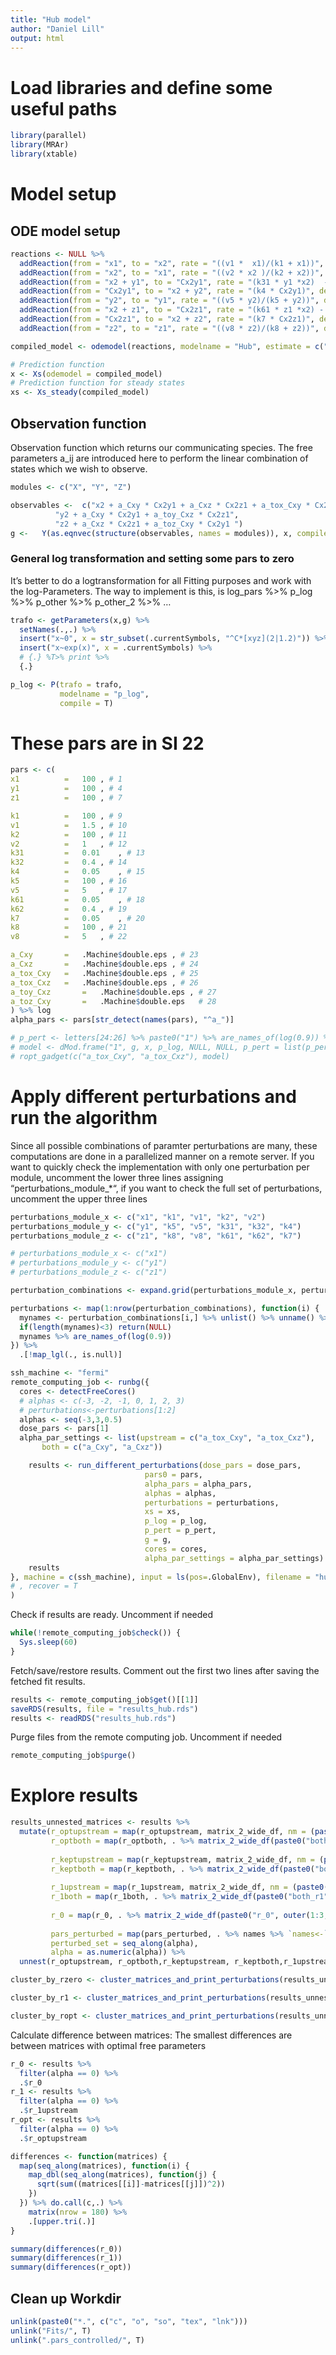 ```yaml
---
title: "Hub model"
author: "Daniel Lill"
output: html
---
```


# Load libraries and define some useful paths
```r
library(parallel)
library(MRAr)
library(xtable)
```

# Model setup

## ODE model setup
```r
reactions <- NULL %>% 
  addReaction(from = "x1", to = "x2", rate = "((v1 *  x1)/(k1 + x1))", description = "act_x") %>% 
  addReaction(from = "x2", to = "x1", rate = "((v2 * x2 )/(k2 + x2))", description = "deact_x") %>% 
  addReaction(from = "x2 + y1", to = "Cx2y1", rate = "(k31 * y1 *x2)  - (k32 *Cx2y1)", description = "x2_y_to_comp") %>% 
  addReaction(from = "Cx2y1", to = "x2 + y2", rate = "(k4 * Cx2y1)", description = "y2_formation") %>% 
  addReaction(from = "y2", to = "y1", rate = "((v5 * y2)/(k5 + y2))", description = "deact_y") %>% 
  addReaction(from = "x2 + z1", to = "Cx2z1", rate = "(k61 * z1 *x2) -  (k62 *Cx2z1)", description = "x2_z_to_comp") %>% 
  addReaction(from = "Cx2z1", to = "x2 + z2", rate = "(k7 * Cx2z1)", description = "z2_formation") %>% 
  addReaction(from = "z2", to = "z1", rate = "((v8 * z2)/(k8 + z2))", description = "deact_z") 

compiled_model <- odemodel(reactions, modelname = "Hub", estimate = c("x1", "k1"))

# Prediction function
x <- Xs(odemodel = compiled_model) 
# Prediction function for steady states
xs <- Xs_steady(compiled_model) 
```

## Observation function
Observation function which returns our communicating species. 
The free parameters a_ij are introduced here to perform the linear combination of states which we wish to observe.
```r
modules <- c("X", "Y", "Z")

observables <-  c("x2 + a_Cxy * Cx2y1 + a_Cxz * Cx2z1 + a_tox_Cxy * Cx2y1 + a_tox_Cxz * Cx2z1",
          "y2 + a_Cxy * Cx2y1 + a_toy_Cxz * Cx2z1",
          "z2 + a_Cxz * Cx2z1 + a_toz_Cxy * Cx2y1 ")
g <-   Y(as.eqnvec(structure(observables, names = modules)), x, compile = TRUE, modelname = "obsfn0", attach.input = FALSE)
```

### General log transformation and setting some pars to zero
It's better to do a logtransformation for all Fitting purposes and work with the log-Parameters.
The way to implement is this, is
log_pars %>% p_log %>% p_other %>% p_other_2 %>% ...
```r
trafo <- getParameters(x,g) %>% 
  setNames(.,.) %>% 
  insert("x~0", x = str_subset(.currentSymbols, "^C*[xyz](2|1.2)")) %>% # set inits to zero
  insert("x~exp(x)", x = .currentSymbols) %>%
  # {.} %T>% print %>% 
  {.} 

p_log <- P(trafo = trafo,
           modelname = "p_log",
           compile = T)
```

# These pars are in SI 22
```r
pars <- c(
x1       	=	100	, # 1
y1       	=	100	, # 4
z1       	=	100	, # 7

k1       	=	100	, # 9
v1       	=	1.5	, # 10
k2       	=	100	, # 11
v2       	=	1	, # 12
k31      	=	0.01	, # 13
k32      	=	0.4	, # 14
k4       	=	0.05	, # 15
k5       	=	100	, # 16
v5       	=	5	, # 17
k61      	=	0.05	, # 18
k62      	=	0.4	, # 19
k7       	=	0.05	, # 20
k8       	=	100	, # 21
v8       	=	5	, # 22

a_Cxy      	=	.Machine$double.eps	, # 23
a_Cxz      	=	.Machine$double.eps	, # 24
a_tox_Cxy	=	.Machine$double.eps	, # 25
a_tox_Cxz	=	.Machine$double.eps	, # 26
a_toy_Cxz      	=	.Machine$double.eps	, # 27
a_toz_Cxy      	=	.Machine$double.eps	  # 28
) %>% log 
alpha_pars <- pars[str_detect(names(pars), "^a_")]
```


```r

# p_pert <- letters[24:26] %>% paste0("1") %>% are_names_of(log(0.9)) %>% p_pert_fun(pars = pars, modelname = NULL)
# model <- dMod.frame("1", g, x, p_log, NULL, NULL, p_pert = list(p_pert), pars = list(pars), xs = list(xs))
# ropt_gadget(c("a_tox_Cxy", "a_tox_Cxz"), model)
```


# Apply different perturbations and run the algorithm
Since all possible combinations of paramter perturbations are many, these computations are done in a parallelized manner on a remote server.
If you want to quickly check the implementation with only one perturbation per module, uncomment the lower three lines assigning "perturbations_module_*", if you want to check the full set of perturbations, uncomment the upper three lines
```r
perturbations_module_x <- c("x1", "k1", "v1", "k2", "v2")
perturbations_module_y <- c("y1", "k5", "v5", "k31", "k32", "k4")
perturbations_module_z <- c("z1", "k8", "v8", "k61", "k62", "k7")

# perturbations_module_x <- c("x1")
# perturbations_module_y <- c("y1")
# perturbations_module_z <- c("z1")

perturbation_combinations <- expand.grid(perturbations_module_x, perturbations_module_y, perturbations_module_z, stringsAsFactors = F) 

perturbations <- map(1:nrow(perturbation_combinations), function(i) {
  mynames <- perturbation_combinations[i,] %>% unlist() %>% unname() %>% unique()
  if(length(mynames)<3) return(NULL)
  mynames %>% are_names_of(log(0.9))
}) %>% 
  .[!map_lgl(., is.null)]


```

```r
ssh_machine <- "fermi"
remote_computing_job <- runbg({
  cores <- detectFreeCores()
  # alphas <- c(-3, -2, -1, 0, 1, 2, 3)
  # perturbations<-perturbations[1:2]
  alphas <- seq(-3,3,0.5)
  dose_pars <- pars[1]
  alpha_par_settings <- list(upstream = c("a_tox_Cxy", "a_tox_Cxz"),
       both = c("a_Cxy", "a_Cxz"))

    results <- run_different_perturbations(dose_pars = dose_pars, 
                              pars0 = pars, 
                              alpha_pars = alpha_pars,
                              alphas = alphas, 
                              perturbations = perturbations,
                              xs = xs,
                              p_log = p_log,
                              p_pert = p_pert,
                              g = g, 
                              cores = cores,
                              alpha_par_settings = alpha_par_settings)
    results 
}, machine = c(ssh_machine), input = ls(pos=.GlobalEnv), filename = "hub"
# , recover = T
)
```

Check if results are ready. Uncomment if needed
```r
while(!remote_computing_job$check()) {
  Sys.sleep(60)
}
```

Fetch/save/restore results. Comment out the first two lines after saving the fetched fit results.
```r
results <- remote_computing_job$get()[[1]]
saveRDS(results, file = "results_hub.rds")
results <- readRDS("results_hub.rds")
```

Purge files from the remote computing job.  Uncomment if needed
```r
remote_computing_job$purge()
```

# Explore results
```r
results_unnested_matrices <- results %>%
  mutate(r_optupstream = map(r_optupstream, matrix_2_wide_df, nm = (paste0("upstream_ropt", outer(1:3,1:3, paste0)))),
         r_optboth = map(r_optboth, . %>% matrix_2_wide_df(paste0("both_ropt", outer(1:3,1:3, paste0)))),
         
         r_keptupstream = map(r_keptupstream, matrix_2_wide_df, nm = (paste0("upstream_rkept", outer(1:3,1:3, paste0)))),
         r_keptboth = map(r_keptboth, . %>% matrix_2_wide_df(paste0("both_rkept", outer(1:3,1:3, paste0)))),
         
         r_1upstream = map(r_1upstream, matrix_2_wide_df, nm = (paste0("upstream_r1", outer(1:3,1:3, paste0)))),
         r_1both = map(r_1both, . %>% matrix_2_wide_df(paste0("both_r1", outer(1:3,1:3, paste0)))),
         
         r_0 = map(r_0, . %>% matrix_2_wide_df(paste0("r_0", outer(1:3,1:3, paste0)))),
         
         pars_perturbed = map(pars_perturbed, . %>% names %>% `names<-`(LETTERS[24:26]) %>% t %>% as.data.frame(stringsAsFactors = F)),
         perturbed_set = seq_along(alpha),
         alpha = as.numeric(alpha)) %>% 
  unnest(r_optupstream, r_optboth,r_keptupstream, r_keptboth,r_1upstream, r_1both, r_0, pars_perturbed)
```

```r
cluster_by_rzero <- cluster_matrices_and_print_perturbations(results_unnested_matrices, 0, "r_0", 4, NULL)
```

```r
cluster_by_r1 <- cluster_matrices_and_print_perturbations(results_unnested_matrices, 0, "upstream_r1", 4, NULL)
```

```r
cluster_by_ropt <- cluster_matrices_and_print_perturbations(results_unnested_matrices, 2, "upstream_ropt", 4, NULL)
```

Calculate difference between matrices: The smallest differences are between matrices with optimal free parameters
```r
r_0 <- results %>% 
  filter(alpha == 0) %>% 
  .$r_0
r_1 <- results %>% 
  filter(alpha == 0) %>% 
  .$r_1upstream
r_opt <- results %>% 
  filter(alpha == 0) %>% 
  .$r_optupstream

differences <- function(matrices) {
  map(seq_along(matrices), function(i) {
    map_dbl(seq_along(matrices), function(j) {
      sqrt(sum((matrices[[i]]-matrices[[j]])^2))
    })
  }) %>% do.call(c,.) %>% 
    matrix(nrow = 180) %>% 
    .[upper.tri(.)]
}

summary(differences(r_0))
summary(differences(r_1))
summary(differences(r_opt))
```



## Clean up Workdir
```r
unlink(paste0("*.", c("c", "o", "so", "tex", "lnk")))
unlink("Fits/", T)
unlink(".pars_controlled/", T)
```
